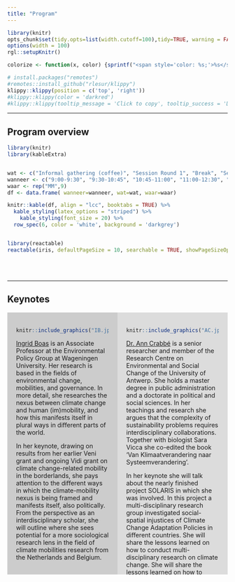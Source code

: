 ```yaml
---
title: "Program"
---  
```



  
```r
library(knitr)
opts_chunk$set(tidy.opts=list(width.cutoff=100),tidy=TRUE, warning = FALSE, message = FALSE,comment = "#>", cache=TRUE, class.source=c("test"), class.output=c("test2"), cache.lazy = FALSE)
options(width = 100) 
rgl::setupKnitr()

colorize <- function(x, color) {sprintf("<span style='color: %s;'>%s</span>", color, x) }

```

```r
# install.packages("remotes")
#remotes::install_github("rlesur/klippy")
klippy::klippy(position = c('top', 'right'))
#klippy::klippy(color = 'darkred')
#klippy::klippy(tooltip_message = 'Click to copy', tooltip_success = 'Done')
```

<!-- U kunt het programma hier downloaden als pdf [dvds2024.pdf]().   -->

----  

## Program overview


```r
library(knitr)
library(kableExtra)


wat <- c("Informal gathering (coffee)", "Session Round 1", "Break", "Session Round 2", "Lunch break", "Plenary Session (keynote)", "Break"," Session Round 3", "Drinks")
wanneer <- c("9:00-9:30", "9:30-10:45", "10:45-11:00", "11:00-12:30", "12:30-13:45", "13:45-15:30", "15:30-16:00", "16:00-17:30", "17:30-18:30" )
waar <- rep("MM",9)
df <- data.frame( wanneer=wanneer, wat=wat, waar=waar)

knitr::kable(df, align = "lcc", booktabs = TRUE) %>%
  kable_styling(latex_options = "striped") %>% 
    kable_styling(font_size = 20) %>% 
  row_spec(6, color = 'white', background = 'darkgrey') 



```


<!-- ## Details   -->


<!-- Hieronder vindt u het programma. U kunt zoeken op `sessie`, `auteur`, `keyword` etc.  -->

<!-- Door op de kolomnamen te klikken kunt u sorten op bijvoorbeeld `sessie` of `tijdstip`.  -->

```r
library(reactable)
reactable(iris, defaultPageSize = 10, searchable = TRUE, showPageSizeOptions = TRUE, pageSizeOptions = c(4, 8, 12), showPagination = TRUE)
```

<br> <br>

--- 

## Keynotes  
 
 
<!---
<div style="background-color: blue; width: 100%; height: 650px;">  --->

<div style="background-color: #CCCCCC; width: 50%; height: 600px; float:left; margin: auto; padding: 20px; box-sizing: border-box; overflow-y: auto;">  

```r
knitr::include_graphics("IB.jpg")
``` 

[Ingrid Boas]( https://www.wur.nl/en/persons/ingrid-boas.htm) is an Associate Professor at the Environmental Policy Group at Wageningen University. Her research is based in the fields of environmental change, mobilities, and governance. In more detail, she researches the nexus between climate change and human (im)mobility, and how this manifests itself in plural ways in different parts of the world.  

In her keynote, drawing on results from her earlier Veni grant and ongoing Vidi grant on climate change-related mobility in the borderlands, she pays attention to the different ways in which the climate-mobility nexus is being framed and manifests itself, also politically. From the perspective as an interdisciplinary scholar, she will outline where she sees potential for a more sociological research lens in the field of climate mobilities research from the Netherlands and Belgium. 

 

</div>  
  
<div style="background-color: #DCDCDC; width: 50%; height: 600px; float:left; margin: auto; padding: 20px; box-sizing: border-box; overflow-y: auto;"> 


```r
knitr::include_graphics("AC.jpeg")
``` 

[Dr. Ann Crabbé](https://www.uantwerpen.be/en/staff/ann-crabbe/) is a senior researcher and member of the Research Centre on Environmental and Social Change of the University of Antwerp. She holds a master degree in public administration and a doctorate in political and social sciences. In her teachings and research she argues that the complexity of sustainability problems requires interdisciplinary collaborations. Together with biologist Sara Vicca she co-edited the book ‘Van Klimaatverandering naar Systeemverandering’.  

In her keynote she will talk about the nearly finished project SOLARIS in which she was involved. In this project a multi-disciplinary research group investigated social-spatial injustices of Climate Change Adaptation Policies in different countries. She will share the lessons learned on how to conduct multi-disciplinary research on climate change. She will share the lessons learned on how to conduct (and get funding for) multi-disciplinary research on climate change and the role sociologist can and need to play. 



</div>  

<br> <br>
<br> <br>

---  

